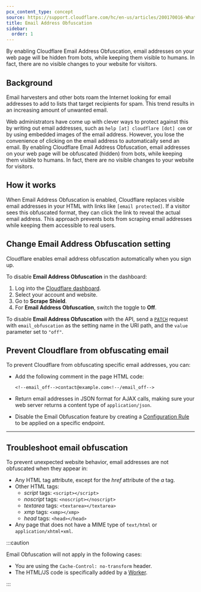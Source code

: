 ```yaml
---
pcx_content_type: concept
source: https://support.cloudflare.com/hc/en-us/articles/200170016-What-is-Email-Address-Obfuscation-
title: Email Address Obfuscation
sidebar:
  order: 1
---
```



By enabling Cloudflare Email Address Obfuscation, email addresses on your web page will be hidden from bots, while keeping them visible to humans. In fact, there are no visible changes to your website for visitors.

## Background

Email harvesters and other bots roam the Internet looking for email addresses to add to lists that target recipients for spam. This trend results in an increasing amount of unwanted email.

Web administrators have come up with clever ways to protect against this by writing out email addresses, such as `help [at] cloudflare [dot] com` or by using embedded images of the email address. However, you lose the convenience of clicking on the email address to automatically send an email. By enabling Cloudflare Email Address Obfuscation, email addresses on your web page will be obfuscated (hidden) from bots, while keeping them visible to humans. In fact, there are no visible changes to your website for visitors.

## How it works

When Email Address Obfuscation is enabled, Cloudflare replaces visible email addresses in your HTML with links like `[email protected]`. If a visitor sees this obfuscated format, they can click the link to reveal the actual email address. This approach prevents bots from scraping email addresses while keeping them accessible to real users.

## Change Email Address Obfuscation setting

Cloudflare enables email address obfuscation automatically when you sign up.

<Tabs syncKey="dashPlusAPI"> <TabItem label="Dashboard">

To disable **Email Address Obfuscation** in the dashboard:

1. Log into the [Cloudflare dashboard](https://dash.cloudflare.com/login).
2. Select your account and website.
3. Go to **Scrape Shield**.
4. For **Email Address Obfuscation**, switch the toggle to **Off**.

</TabItem> <TabItem label="API">

To disable **Email Address Obfuscation** with the API, send a [`PATCH`](/api/resources/zones/subresources/settings/methods/edit/) request with `email_obfuscation` as the setting name in the URI path, and the `value` parameter set to `"off"`.

</TabItem> </Tabs>

<Render file="configuration-rule-promotion" product="rules" />

## Prevent Cloudflare from obfuscating email

To prevent Cloudflare from obfuscating specific email addresses, you can:

- Add the following comment in the page HTML code:

  ```
  <!--email_off-->contact@example.com<!--/email_off-->
  ```

- Return email addresses in JSON format for AJAX calls, making sure your web server returns a content type of `application/json`.

- Disable the Email Obfuscation feature by creating a [Configuration Rule](/rules/configuration-rules/) to be applied on a specific endpoint.

---

## Troubleshoot email obfuscation

To prevent unexpected website behavior, email addresses are not obfuscated when they appear in:

- Any HTML tag attribute, except for the _href_ attribute of the _a_ tag.
- Other HTML tags:
  - _script_ tags: `<script></script>`
  - _noscript_ tags: `<noscript></noscript>`
  - _textarea_ tags: `<textarea></textarea>`
  - _xmp_ tags: `<xmp></xmp>`
  - _head_ tags: `<head></head>`
- Any page that does not have a MIME type of `text/html` or `application/xhtml+xml`.

:::caution

Email Obfuscation will not apply in the following cases:

- You are using the `Cache-Control: no-transform` header.
- The HTML/JS code is specifically added by a [Worker](/workers/).

:::
